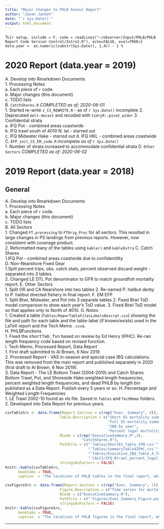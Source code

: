```yaml
---
title: "Major Changes to PHLB Annaul Report"
author: "Jason Jannot"
date: "`r Sys.Date()`"
output: html_document
---
```

%```{r setup, include = F, code = readLines("~/observer/Input/PHLB/PHLB Report Code Version Control/Intro2.R"), echo=FALSE, eval=TRUE>}
data.year =  as.numeric(substr(Sys.Date(), 1,4)) - 1
%```

# 2020 Report (data.year = 2019)
A. Develop into Rmarkdown Documents  
    1. Processing Notes  
        a. Each piece of `r` code.  
        b. Major changes (this document)  
        c. TODO lists  
B. `CatchShares.R` *COMPLETED as of: 2020-06-01*    
    1. Started re-write `z_CS_REWRITE.R` - as of `r Sys.Date()` incomplete
    2. Deprecated `melt-decast` and recoded with `tidryR::pivot_wider`
    3. Confidential strata    
        a. IFQ Pot - combined areas coastwide    
        b. IFQ trawl south of 4010 N. lat - starred out    
        c. IFQ Midwater Hake - starred out
        d. IFQ HKL - combined areas coastwide    
C. `EFP_incl_CS_EM_code.R` *incomplete as of `r Sys.Date()`*    
    1. Number of strata increased to accommodate confidential strata
D. `Other Sectors` *COMPLETED as of: 2020-06-02*
    
# 2019 Report (data.year = 2018)
## General
A. Develop into Rmarkdown Documents  
    1. Processing Notes  
        a. Each piece of `r` code.  
        b. Major changes (this document)  
        c. TODO lists  
B. All Sectors  
    1. Changed `FT.processing` to `FTOrig_Proc` for all sectors.  This resulted in large changes in PS landings from previous reports.  However, now consistent with coverage product.    
    2. Reformatted many of the tables using `kable()` and `kableExtra`
C. Catch Shares    
    1.IFQ Pot - combined areas coastwide due to confidentility    
D. Non-Nearshore Fixed Gear    
    1.Split percent trips, obs. catch stats, percent observed discard weight - separated into 3 tables.    
    2. Changed LE DTL Pot denominator to GFR to match groundfish mortality report.
E. Other Sectors    
    1. Split OR and CA Nearshore into two tables
    2. Re-named P. halibut derby to P. halibut directed fishery in final report.
F. EM EFP    
    1. Split Btwl, Midwater, and Pot into 3 separate tables
    2. Fixed Btwl ToD model comparison to show each year's ToD value.
    3. Fixed Btwl ToD model so that applies only to North of 4010.
G. Notes    
    1. Created a table (`Tables/ReporTableFilesLabelsDescrpt.csv`) showing the file and path for each table and the table-label (if known/exists) used in the LaTeX report and the Tech Memo `.csv`s.    
H. PHLBFunctions    
    1. Fixed the <tt>shortTab_fxn</tt> based on review by Ed Henry (IPHC). Re-ran length frequency code based on revised function.    
I. Tech Memo, Processed Report, Data Report   
    1. First draft submitted to Al Brown, 6 Nov 2019    
    2. Processed Report - VAS in-season and special case IBQ calculations.  This was removed from the main report and published separately in 2020 (first draft to Al Brown, 6 Nov 2019).    
    3. Data Report - The LE Bottom Trawl (2004-2010) and Catch Shares Bottom Trawl, Pot, and Shoreside Hake weighted length frequencies, percent weighted length frequencies, and dead PHLB by length bin published as a Data Report. Publish every 5 years or so.
H. Percentage and Weighted Length Frequencies    
  1. LE Trawl 2002-10 found as xls file.  Saved in `Tables` and `TechMemo` folders.
  2. Developed into Data Report for previous years.

```r
csvTableSrc <- data.frame(Report.Section = c(rep("Exec. Summary", 4)),
                         Table.Description = c("Short ES mortality summary",
                                               "Full ES mortality summary",
                                               "IBQ by year",
                                               "Percent legal mortality, bottom trawl N4010"),
                         RCode = c(rep("ExecutiveSummary.R",3),
                                   "CatchShares.R"),
                         PathFile = c("`Tables/ShortES_Table_4TM.csv`",
                                      "`Tables/SummaryTable4IPHC.csv`",
                                      "`Tables/Executive_IBQ_Table_4_TechMemo.csv`",
                                      "`CALCS/IFQ_Btrawl_percent_legal_mort.csv`"),
                         stringsAsFactors = FALSE)
knitr::kable(csvTableSrc,
      booktabs = TRUE,
      caption  = "The locations of PHLB tables in the final report, which piece of R code generates them, and where they are located in the `Output/Pacific Halibut/PHLB data.year/` directory")

csvFigureSrc <- data.frame(Report.Section = c(rep("Exec. Summary", 1)),
                         Figure.Description = c("Time series for mortality by sector"),
                         RCode = c("ExecutiveSummary.R"),
                         PathFile = c("`Figures/Exec_Summary_Figure.png`"),
                         stringsAsFactors = FALSE)
knitr::kable(csvFigureSrc,
      booktabs = TRUE,
      caption  = "The locations of PHLB figures in the final report, which piece of R code generates them, and where they are located in the `Output/Pacific Halibut/PHLB data.year/` directory.")
```
***
<!-- MAJOR CHANGES FROM 2018 in LaTeX format.  No plans to convert into Rmd format.
<!-- \section{2018 Report (data.year = 2017)} -->
<!-- \begin{enumerate} -->
<!--   \item General -->
<!--     \begin{enumerate} -->
<!--      \item Moved annual \textbf{Major Changes, Processing Notes}, \& \textbf{TODO List} into separate files.  These are then called using the LaTeX function \textit{input}. See the how to file: -->
<!--      \wl -->
<!--      \texttt{How2useTEXinput.pdf} -->
<!--      % \item -->
<!--     \end{enumerate} -->
<!--   \item PHLBFunctions -->
<!--     \begin{enumerate} -->
<!--         \item New for \Sexpr{data.year} -->
<!--         \item \texttt{phlb_lf_fxn} Function that processes PHLB LF data for table outputs. -->
<!--         \item \texttt{splitTab_fxn} Function that splits a single long skinny continuous table into two shorter tables that are side-by-side, where the second table is a contiuation of the first.  Mainly used for LF tables.  -->
<!--      \end{enumerate} -->

<!--   \item Catch Shares - IFQ -->
<!--     \begin{enumerate} -->
<!--      \item Code update completed 2018-25-06 -->
<!--       \item 2017 Pot is Coastwide for confidentiality -->
<!--       \item Re-created viability tables using \texttt{kable} and separated by gear -->
<!--     \end{enumerate} -->
<!--   \item CS Weighted Length Frequencies -->
<!--     \begin{enumerate} -->
<!--         \item Replace all reshape with spread -->
<!--         \item Revise and include CS Midwater RF - new in 2017 -->
<!--      \end{enumerate} -->
<!--   \item Non-Nearshore Fixed Gear -->
<!--     \begin{enumerate} -->
<!--     \item Code update completed 2018-27-06 -->
<!--     \item Re-created mortality figure using \texttt{ggplot2} -->
<!--     \end{enumerate} -->
<!--   \item Length Frequency Code -->
<!--     \begin{enumerate} -->
<!--         \item Completely re-wrote code, incorporating PHLBFunctions. -->
<!--         \item Asked Ryan Shama and Neil Riley to enter the 2008-09 visual LFs from Eliza/Jon into the DB. -->
<!--          \item Processing Documentation for this code -->
<!--           \begin{enumerate} -->
<!--           \item Updated historical table and text 2018-19-06 -->
<!--           \item Updated Figures and tables 2018-20-06 -->
<!--           \item created LFRewrite\_ProcessingDoc.Rnw -->
<!--           \end{enumerate} -->
<!--        \end{enumerate} -->
<!--   \item Other Sectors -->
<!--       \begin{enumerate} -->
<!--       \item Code update completed 2018-28-06 -->
<!--       \item Re-created pink shrimp table using \texttt{kable} separated CA from WA \& OR -->
<!--       \end{enumerate} -->
<!--   \item PHLB Derby Fishery -->
<!--       \begin{enumerate} -->
<!--       \item New code based on non-nearshore fixed gear code -->
<!--       \end{enumerate} -->
<!--   \item Sea Cucumber Fishery -->
<!--    \begin{enumerate} -->
<!--       \item New code based on nearshore code -->
<!--     \end{enumerate} -->
<!--   \item CA Ridgeback Prawn Fishery -->
<!--   \begin{enumerate} -->
<!--       \item New code based on nearshore code -->
<!--     \end{enumerate} -->
<!--   \item Executive Summary Code -->
<!--   \begin{enumerate} -->
<!--       \item Added code to create the short ES summary table -->
<!--       \item Added code for PHLB derby addition to mortality tables; Cukes and Prawn had zero catch, so added as footnote to mortality tables. -->
<!--       \item Added code for PHLB derby to be added to GEMM.  No PHLB catch in Prawn and Cukes, therefore no GEMM entry as per KS email July 2018. -->
<!--     \end{enumerate} -->
<!--   \item Processing Documentation: I created a separate processing document (\texttt{ProcessingDoc4\_...tex}) for each major portion of code.  These will be stitched into a single processing document using the \texttt{input} command in \LaTeX. To accomplish this, \emph{leave out} the preamble, and \texttt{begin\textbackslash end document} commands in the input \texttt{.tex} files. -->
<!-- %     \begin{enumerate} -->
<!-- %         \item  -->
<!-- %      \end{enumerate} -->

<!-- %     \begin{enumerate} -->
<!-- %         \item  -->
<!-- %      \end{enumerate} -->
<!-- \end{enumerate} -->
<!-- \end{document} -->
